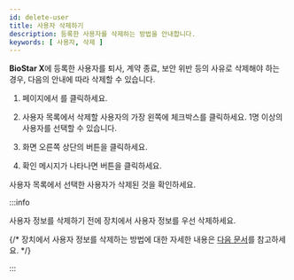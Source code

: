 ```yaml
---
id: delete-user
title: 사용자 삭제하기
description: 등록한 사용자를 삭제하는 방법을 안내합니다.
keywords: [ 사용자, 삭제 ]
---
```


**BioStar X**에 등록한 사용자를 퇴사, 계약 종료, 보안 위반 등의 사유로 삭제해야 하는 경우, 다음의 안내에 따라 삭제할 수 있습니다.

1. <Cmd sid='shell.header.launcher' /> 페이지에서 <Cmd sid='shell.header.user' />를 클릭하세요.

1. 사용자 목록에서 삭제할 사용자의 가장 왼쪽에 체크박스를 클릭하세요. 1명 이상의 사용자를 선택할 수 있습니다.

1. 화면 오른쪽 상단의 <Cmd sid='common.delete' /> 버튼을 클릭하세요.

1. 확인 메시지가 나타나면 <Cmd sid='common.delete' /> 버튼을 클릭하세요.

사용자 목록에서 선택한 사용자가 삭제된 것을 확인하세요.

:::info

사용자 정보를 삭제하기 전에 장치에서 사용자 정보를 우선 삭제하세요. 

{/* 장치에서 사용자 정보를 삭제하는 방법에 대한 자세한 내용은 [다음 문서](delete-user-info-from-device)를 참고하세요. */}

:::
